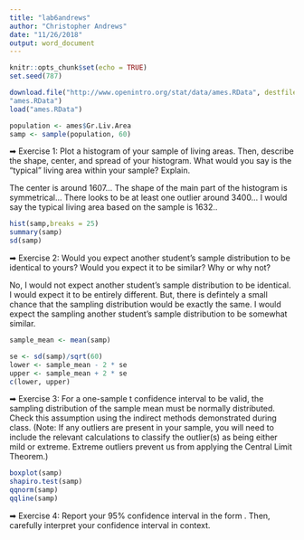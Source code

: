 ```yaml
---
title: "lab6andrews"
author: "Christopher Andrews"
date: "11/26/2018"
output: word_document
---
```


```r
knitr::opts_chunk$set(echo = TRUE)
set.seed(787)
```

```r
download.file("http://www.openintro.org/stat/data/ames.RData", destfile =
"ames.RData")
load("ames.RData")
```

```r
population <- ames$Gr.Liv.Area
samp <- sample(population, 60)
```

➡ Exercise 1: Plot a histogram of your sample of living areas. Then, describe the shape,
center, and spread of your histogram. What would you say is the “typical” living area within
your sample? Explain.

The center is around 1607...
The shape of the main part of the histogram is symmetrical...
There looks to be at least one outlier around 3400...
I would say the typical living area based on the sample is 1632..
```r
hist(samp,breaks = 25)
summary(samp)
sd(samp)
```

➡ Exercise 2: Would you expect another student’s sample distribution to be identical to
yours? Would you expect it to be similar? Why or why not?

No, I would not expect another student's sample distribution to be identical. I would
expect it to be entirely different. But, there is defintely a small chance that
the sampling distribution would be exactly the same.
I would expect the sampling another student's sample distribution to be somewhat similar.

```r
sample_mean <- mean(samp)
```

```r
se <- sd(samp)/sqrt(60)
lower <- sample_mean - 2 * se
upper <- sample_mean + 2 * se
c(lower, upper)
```

➡ Exercise 3: For a one-sample t confidence interval to be valid, the sampling distribution of
the sample mean must be normally distributed. Check this assumption using the indirect
methods demonstrated during class. (Note: If any outliers are present in your sample, you will
need to include the relevant calculations to classify the outlier(s) as being either mild or extreme.
Extreme outliers prevent us from applying the Central Limit Theorem.) 



```r
boxplot(samp)
shapiro.test(samp)
qqnorm(samp)
qqline(samp)
```

➡ Exercise 4: Report your 95% confidence interval in the form . Then,
carefully interpret your confidence interval in context.

